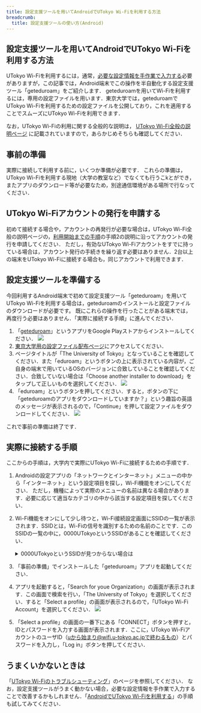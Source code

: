 ```yaml
---
title: 設定支援ツールを用いてAndroidでUTokyo Wi-Fiを利用する方法
breadcrumb:
  title: 設定支援ツールの使い方(Android)
---
```


## 設定支援ツールを用いてAndroidでUTokyo Wi-Fiを利用する方法

UTokyo Wi-Fiを利用するには，通常，[必要な設定情報を手作業で入力する](/utokyo_wifi/android#procedure)必要がありますが，この記事では，Android端末でこの操作を半自動化する設定支援ツール「geteduroam」をご紹介します．
geteduroamを用いてWi-Fiを利用するには，専用の設定ファイルを用います．東京大学では，geteduroamでUTokyo Wi-Fiを利用するための設定ファイルを公開しており，これを適用することでスムーズにUTokyo Wi-Fiを利用できます．

なお，UTokyo Wi-Fiの利用に関する全般的な説明は， [UTokyo Wi-Fi全般の説明ページ](/utokyo_wifi/) に記載されていますので，あらかじめそちらも確認してください．

## 事前の準備

実際に接続して利用する前に，いくつか準備が必要です．
これらの準備は，UTokyo Wi-Fiを利用する現地（大学の教室など）でなくても行うこkとができ，またアプリのダウンロード等が必要なため，別途通信環境がある場所で行なってください．

## UTokyo Wi-Fiアカウントの発行を申請する

初めて接続する場合や，アカウントの再発行が必要な場合は，UTokyo Wi-Fi全般の説明ページの，[利用開始までの手順](/utokyo_wifi/#initial-setup)の手順2の説明に沿ってアカウントの発行を申請してください．
ただし，有効なUTokyo Wi-Fiアカウントをすでに持っている場合は，アカウント発行の手続きを繰り返す必要はありません．2台以上の端末をUTokyo Wi-Fiに接続する場合も，同じアカウントで利用できます．

## 設定支援ツールを準備する

今回利用するAndroid端末で初めて設定支援ツール「geteduroam」を用いてUTokyo Wi-Fiを利用する場合は，geteduroamのインストールと設定ファイルのダウンロードが必要です。
既にこれらの操作を行ったことがある端末では，再度行う必要はありません．「実際に接続する手順」に進んでください．

1. 「[geteduroam](https://play.google.com/store/apps/details?id=app.eduroam.geteduroam&hl=ja&gl=US&pli=1)」というアプリをGoogle Playストアからインストールしてください．
    ![](img/geteduroam.png)
2. [東京大学用の設定ファイル配布ページ](https://cat.eduroam.org/?idp=7323)にアクセスしてください．
3. ページタイトルが「The University of Tokyo」となっていることを確認してください．また「eduroam」というボタンの上に表示されている内容が，ご自身の端末で用いているOSのバージョンに合致していることを確認してください．合致していない場合は「Choose another installer to download」をタップして正しいものを選択してください．
    ![](img/download-installer.png)
4. 「eduroam」というボタンを押してください．すると，ボタンの下に「geteduroamのアプリをダウンロードしていますか？」という趣旨の英語のメッセージが表示されるので，「Continue」を押して設定ファイルをダウンロードしてください．
    ![](img/download-installer-continue.png)

これで事前の準備は終了です．

## 実際に接続する手順

ここからの手順は，大学内で実際にUTokyo Wi-Fiに接続するための手順です．

1. Androidの設定アプリの「ネットワークとインターネット」メニューの中から「インターネット」という設定項目を探し，Wi-Fi機能をオンにしてください． ただし，機種によって実際のメニューの名前は異なる場合があります．必要に応じて適当なカテゴリの中から該当する設定項目を探してください．
2. Wi-Fi機能をオンにして少し待つと，Wi-Fi接続設定画面にSSIDの一覧が表示されます．SSIDとは，Wi-Fiの信号を識別するための名前のことです．このSSIDの一覧の中に，0000UTokyoというSSIDがあることを確認してください．
    <details>
    <summary>0000UTokyoというSSIDが見つからない場合は</summary>
    場所によっては，UTokyo Wi-Fiの電波が届いていない可能性があります．場所を変えて再度試してみてください．これまで問題なく利用できていたにもかかわらずSSIDが見つからない場合は，uteleconサポート窓口から問い合わせてください．
    </details>

3. 「事前の準備」でインストールした「geteduroam」アプリを起動してください．
4. アプリを起動すると，「Search for youe Organization」の画面が表示されます．この画面で検索を行い，「The University of Tokyo」を選択してください．すると「Select a profile」の画面が表示されるので，「UTokyo Wi-Fi Account」を選択してください．
    ![](img/select-profile.png)
5. 「Select a profile」の画面の一番下にある「CONNECT」ボタンを押すと，IDとパスワードを入力する画面が表示されます．ここに，UTokyo Wi-FiアカウントのユーザID（uから始まり@wifi.u-tokyo.ac.jpで終わるもの）とパスワードを入力し，「Log in」ボタンを押してください．



## うまくいかないときは

「[UTokyo Wi-Fiのトラブルシューティング](/utokyo_wifi/trouble_shooting)」のページを参照してください．
なお，設定支援ツールがうまく動かない場合，必要な設定情報を手作業で入力することで改善するかもしれません．「[AndroidでUTokyo Wi-Fiを利用する](/utokyo_wifi/android)」の手順も試してみてください．